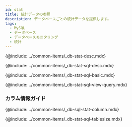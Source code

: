 ```yaml
---
id: stat
title: 統計データの参照
description: データベースごとの統計データを提供します。
tags:
  - MySQL
  - データベース
  - データベースモニタリング
  - 統計
---
```



<Note product='MySQL' link='../mysql-v1/stat' />

<!-- 概要 -->

{@include: ../common-items/_db-stat-desc.mdx}

<!-- SQL統計 -->

{@include: ../common-items/_db-stat-sql-desc.mdx} 

<!-- SQL統計の基本使用の案内 -->

{@include: ../common-items/_db-stat-sql-basic.mdx}

<!-- クエリ別の実行推移、詳細を見る -->

{@include: ../common-items/_db-stat-sql-view-query.mdx}

### カラム情報ガイド

{@include: ../common-items/_db-sql-stat-column.mdx}

<!-- テーブルサイズ増減 -->

{@include: ../common-items/_db-stat-sql-tablesize.mdx}

<!-- データベースサイズ -->

<!-- {@include: ../common-items/_db-databasesize-desc.mdx}-->
